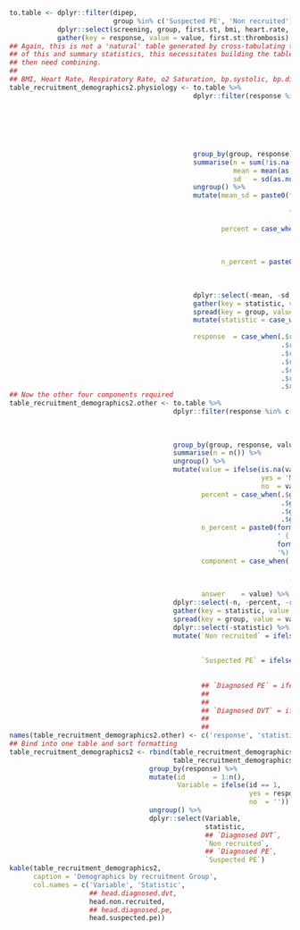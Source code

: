 ```r
to.table <- dplyr::filter(dipep,
                          group %in% c('Suspected PE', 'Non recruited')) %>%
            dplyr::select(screening, group, first.st, bmi, heart.rate, respiratory.rate, o2.saturation, bp.systolic, bp.diastolic, temperature, thromboprophylaxis, multiple.preg, thrombosis)%>%
            gather(key = response, value = value, first.st:thrombosis)
## Again, this is not a 'natural' table generated by cross-tabulating two variables it is a mixture
## of this and summary statistics, this necessitates building the table as components which
## then need combining.
##
## BMI, Heart Rate, Respiratory Rate, o2 Saturation, bp.systolic, bp.diastolic, temperature
table_recruitment_demographics2.physiology <- to.table %>%
                                              dplyr::filter(response %in% c('bmi',
                                                                            'heart.rate',
                                                                            'respiratory.rate',
                                                                            'o2.saturation',
                                                                            'bp.systolic',
                                                                            'bp.diastolic',
                                                                            'temperature')) %>%
                                              group_by(group, response) %>%
                                              summarise(n = sum(!is.na(value)),
                                                        mean = mean(as.numeric(value), na.rm = TRUE),
                                                        sd   = sd(as.numeric(value), na.rm = TRUE)) %>%
                                              ungroup() %>%
                                              mutate(mean_sd = paste0(formatC(mean, format = 'f', digits = digits),
                                                                      ' (',
                                                                      formatC(sd, format = 'f', digits = digits),
                                                                      ')'),
                                                     percent = case_when(.$group == 'Diagnosed DVT' ~ (100 * .$n) / n.diagnosed.dvt,
                                                                         .$group == 'Diagnosed PE' ~ (100 * .$n) / n.diagnosed.pe,
                                                                         .$group == 'Non recruited' ~ (100 * .$n) / n.non.recruited,
                                                                         .$group == 'Suspected PE' ~ (100 * .$n) / n.suspected.pe),
                                                     n_percent = paste0(formatC(n, format = 'f', digits = 0),
                                                                        ' (',
                                                                        formatC(percent, format = 'f', digits = digits.percent),
                                                                        '%)')) %>%
                                              dplyr::select(-mean, -sd, -percent, -n) %>%
                                              gather(key = statistic, value = value, mean_sd:n_percent) %>%
                                              spread(key = group, value = value) %>%
                                              mutate(statistic = case_when(.$statistic == 'mean_sd'   ~ 'Mean (SD)',
                                                                           .$statistic == 'n_percent' ~ 'N (%)'),
                                              response  = case_when(.$response == 'bmi' ~ 'BMI (kg/m^2)',
                                                                    .$response == 'bp.diastolic' ~ 'Systolic Blood Pressure (mmHg)',
                                                                    .$response == 'bp.systolic' ~ 'Diastolic Blood Pressure (mmHg)',
                                                                    .$response == 'respiratory.rate' ~ 'Respiratory Rate (breaths/minute)',
                                                                    .$response == 'o2.saturation' ~ 'Oxygen Saturation (%)',
                                                                    .$response == 'heart.rate' ~ 'Heart Rate (bpm)',
                                                                    .$response == 'temperature' ~ 'Temperature (C)'))
## Now the other four components required
table_recruitment_demographics2.other <- to.table %>%
                                         dplyr::filter(response %in% c('first.st',
                                                                       'thromboprophylaxis',
                                                                       'multiple.preg',
                                                                       'thrombosis')) %>%
                                         group_by(group, response, value) %>%
                                         summarise(n = n()) %>%
                                         ungroup() %>%
                                         mutate(value = ifelse(is.na(value),
                                                               yes = 'Missing',
                                                               no  = value),
                                                percent = case_when(.$group == 'Non recruited' ~ (100 * .$n) / n.non.recruited,
                                                                    .$group == 'Suspected PE' ~ (100 * .$n) / n.suspected.pe,
                                                                    .$group == 'Diagnosed PE' ~ (100 * .$n) / n.diagnosed.pe,
                                                                    .$group == 'Diagnosed DVT' ~ (100 * .$n) / n.diagnosed.dvt),
                                                n_percent = paste0(formatC(n, format = 'f', digits = 0),
                                                                   ' (',
                                                                   formatC(percent, format = 'f', digits = digits.percent),
                                                                   '%)'),
                                                component = case_when(.$response == 'first.st' ~ 'Primary Classification',
                                                                      .$response == 'thromboprophylaxis' ~ 'Thromboprophylaxis',
                                                                      .$response == 'multiple.preg' ~ 'Multiple Pregnancy',
                                                                      .$response == 'thrombosis' ~ 'Primary Classification'),
                                                answer    = value) %>%
                                         dplyr::select(-n, -percent, -response, -value) %>%
                                         gather(key = statistic, value = value, n_percent) %>%
                                         spread(key = group, value = value) %>%
                                         dplyr::select(-statistic) %>%
                                         mutate(`Non recruited` = ifelse(is.na(`Non recruited`),
                                                                         yes = '0 (0%)',
                                                                         no  = `Non recruited`),
                                                `Suspected PE` = ifelse(is.na(`Suspected PE`),
                                                                        yes = '0 (0%)',
                                                                        no  = `Suspected PE`))
                                                ## `Diagnosed PE` = ifelse(is.na(`Diagnosed PE`),
                                                ##                                yes = '0 (0%)',
                                                ##                          no  = `Diagnosed PE`),
                                                ## `Diagnosed DVT` = ifelse(is.na(`Diagnosed DVT`),
                                                ##                                yes = '0 (0%)',
                                                ##                          no  = `Diagnosed DVT`)
names(table_recruitment_demographics2.other) <- c('response', 'statistic', 'Non recruited', 'Suspected PE')
## Bind into one table and sort formatting
table_recruitment_demographics2 <- rbind(table_recruitment_demographics2.physiology,
                                         table_recruitment_demographics2.other) %>%
                                   group_by(response) %>%
                                   mutate(id       = 1:n(),
                                          Variable = ifelse(id == 1,
                                                            yes = response,
                                                            no  = '')) %>%
                                   ungroup() %>%
                                   dplyr::select(Variable,
                                                 statistic,
                                                 ## `Diagnosed DVT`,
                                                 `Non recruited`,
                                                 ## `Diagnosed PE`,
                                                 `Suspected PE`)
kable(table_recruitment_demographics2,
      caption = 'Demographics by recruitment Group',
      col.names = c('Variable', 'Statistic',
                    ## head.diagnosed.dvt,
                    head.non.recruited,
                    ## head.diagnosed.pe,
                    head.suspected.pe))


```
